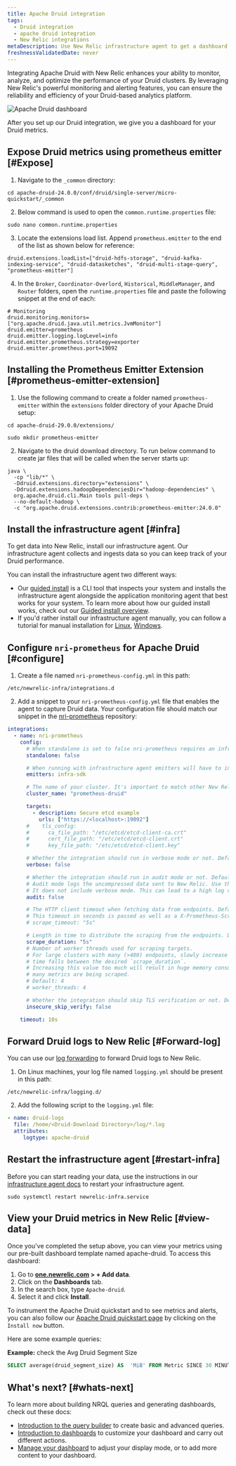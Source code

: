 ```yaml
---
title: Apache Druid integration
tags:
  - Druid integration
  - apache druid integration
  - New Relic integrations
metaDescription: Use New Relic infrastructure agent to get a dashboard with druid metrics.
freshnessValidatedDate: never
---
```


Integrating Apache Druid with New Relic enhances your ability to monitor, analyze, and optimize the performance of your Druid clusters. By leveraging New Relic's powerful monitoring and alerting features, you can ensure the reliability and efficiency of your Druid-based analytics platform.

<img
    title="Apache Druid dashboard"
    alt="Apache Druid dashboard"
    src={infrastructureDruidDashboard}
/>

<figcaption>
After you set up our Druid integration, we give you a dashboard for your Druid metrics.
</figcaption>

## Expose Druid metrics using prometheus emitter [#Expose]
1. Navigate to the `_common` directory:
```shell
cd apache-druid-24.0.0/conf/druid/single-server/micro-quickstart/_common
```
2. Below command is used to open the `common.runtime.properties` file:
```shell
sudo nano common.runtime.properties
```
3. Locate the extensions load list. Append `prometheus.emitter` to the end of the list as shown below for reference:
```shell
druid.extensions.loadList=["druid-hdfs-storage", "druid-kafka-indexing-service", "druid-datasketches", "druid-multi-stage-query", "prometheus-emitter"]
```
4. In the `Broker`, `Coordinator-Overlord`, `Historical`, `MiddleManager`, and `Router` folders, open the `runtime.properties` file and paste the following snippet at the end of each:
```shell
# Monitoring
druid.monitoring.monitors=["org.apache.druid.java.util.metrics.JvmMonitor"]
druid.emitter=prometheus
druid.emitter.logging.logLevel=info
druid.emitter.prometheus.strategy=exporter
druid.emitter.prometheus.port=19092
```

## Installing the Prometheus Emitter Extension [#prometheus-emitter-extension]
1. Use the following command to create a folder named `prometheus-emitter` within the `extensions` folder directory of your Apache Druid setup:
```shell
cd apache-druid-29.0.0/extensions/
```
```shell
sudo mkdir prometheus-emitter
```
2. Navigate to the druid download directory. To run below command to create jar files that will be called when the server starts up:
```shell
java \
  -cp "lib/*" \
  -Ddruid.extensions.directory="extensions" \
  -Ddruid.extensions.hadoopDependenciesDir="hadoop-dependencies" \
  org.apache.druid.cli.Main tools pull-deps \
  --no-default-hadoop \
  -c "org.apache.druid.extensions.contrib:prometheus-emitter:24.0.0"
```

## Install the infrastructure agent [#infra]

To get data into New Relic, install our infrastructure agent. Our infrastructure agent collects and ingests data so you can keep track of your Druid performance.

You can install the infrastructure agent two different ways:

* Our [guided install](https://one.newrelic.com/nr1-core?state=4f81feab-35f7-e97e-9903-52510f8542bd) is a CLI tool that inspects your system and installs the infrastructure agent alongside the application monitoring agent that best works for your system. To learn more about how our guided install works, check out our [Guided install overview](/docs/infrastructure/host-integrations/installation/new-relic-guided-install-overview).
* If you'd rather install our infrastructure agent manually, you can follow a tutorial for manual installation for [Linux](/docs/infrastructure/install-infrastructure-agent/linux-installation/install-infrastructure-monitoring-agent-linux), [Windows](/docs/infrastructure/install-infrastructure-agent/windows-installation/install-infrastructure-monitoring-agent-windows/).

## Configure `nri-prometheus` for Apache Druid [#configure]
1. Create a file named `nri-prometheus-config.yml` in this path:
```shell
/etc/newrelic-infra/integrations.d
```

2. Add a snippet to your `nri-prometheus-config.yml` file that enables the agent to capture Druid data. Your configuration file should match our snippet in the [nri-prometheus](https://github.com/newrelic/nri-prometheus/blob/main/configs/nri-prometheus-config.yml.sample) repository:
```yml
integrations:
  - name: nri-prometheus
    config:
      # When standalone is set to false nri-prometheus requires an infrastructure agent to work and send data. Defaults to true
      standalone: false

      # When running with infrastructure agent emitters will have to include infra-sdk
      emitters: infra-sdk

      # The name of your cluster. It's important to match other New Relic products to relate the data.
      cluster_name: "prometheus-druid"

      targets:
        - description: Secure etcd example
          urls: ["https://<localhost>:19092"]
      #    tls_config:
      #      ca_file_path: "/etc/etcd/etcd-client-ca.crt"
      #      cert_file_path: "/etc/etcd/etcd-client.crt"
      #      key_file_path: "/etc/etcd/etcd-client.key"

      # Whether the integration should run in verbose mode or not. Defaults to false.
      verbose: false

      # Whether the integration should run in audit mode or not. Defaults to false.
      # Audit mode logs the uncompressed data sent to New Relic. Use this to log all data sent.
      # It does not include verbose mode. This can lead to a high log volume, use with care.
      audit: false

      # The HTTP client timeout when fetching data from endpoints. Defaults to "5s" if it is not set.
      # This timeout in seconds is passed as well as a X-Prometheus-Scrape-Timeout-Seconds header to the exporters
      # scrape_timeout: "5s"

      # Length in time to distribute the scraping from the endpoints. Default to "30s" if it is not set.
      scrape_duration: "5s"
      # Number of worker threads used for scraping targets.
      # For large clusters with many (>400) endpoints, slowly increase until scrape
      # time falls between the desired `scrape_duration`.
      # Increasing this value too much will result in huge memory consumption if too
      # many metrics are being scraped.
      # Default: 4
      # worker_threads: 4

      # Whether the integration should skip TLS verification or not. Defaults to false.
      insecure_skip_verify: false

    timeout: 10s
```

## Forward Druid logs to New Relic [#Forward-log]

You can use our [log forwarding](https://docs.newrelic.com/docs/logs/forward-logs/forward-your-logs-using-infrastructure-agent/) to forward Druid logs to New Relic.
1. On Linux machines, your log file named `logging.yml` should be present in this path:
```shell
/etc/newrelic-infra/logging.d/
```
2. Add the following script to the `logging.yml` file:
```yml
- name: druid-logs
  file: /home/<Druid-Download Directory>/log/*.log
  attributes:
     logtype: apache-druid
```

## Restart the infrastructure agent [#restart-infra]

Before you can start reading your data, use the instructions in our [infrastructure agent docs](https://docs.newrelic.com/docs/infrastructure/install-infrastructure-agent/manage-your-agent/start-stop-restart-infrastructure-agent/) to restart your infrastructure agent.
```shell
sudo systemctl restart newrelic-infra.service
```

## View your Druid metrics in New Relic [#view-data]

Once you've completed the setup above, you can view your metrics using our pre-built dashboard template named apache-druid. To access this dashboard:

1. Go to **[one.newrelic.com](https://one.newrelic.com/) > + Add data**.
2.  Click on the **Dashboards** tab.
3.  In the search box, type `Apache-druid`.
4.  Select it and click **Install**.

To instrument the Apache Druid quickstart and to see metrics and alerts, you can also follow our [Apache Druid quickstart page](https://newrelic.com/instant-observability/apache-druid) by clicking on the `Install now` button.

Here are some example queries:

<DoNotTranslate>**Example:**</DoNotTranslate> check the Avg Druid Segment Size
```sql
SELECT average(druid_segment_size) AS  'MiB' FROM Metric SINCE 30 MINUTES AGO
```

## What's next? [#whats-next]

To learn more about building NRQL queries and generating dashboards, check out these docs:

* [Introduction to the query builder](/docs/query-your-data/explore-query-data/query-builder/introduction-query-builder) to create basic and advanced queries.
* [Introduction to dashboards](/docs/query-your-data/explore-query-data/dashboards/introduction-dashboards) to customize your dashboard and carry out different actions.
* [Manage your dashboard](/docs/query-your-data/explore-query-data/dashboards/manage-your-dashboard) to adjust your <InlinePopover type="dashboards" /> display mode, or to add more content to your dashboard.
